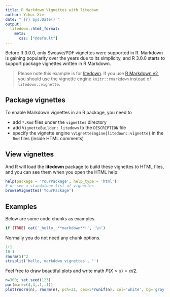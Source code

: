 ```yaml
---
title: R Markdown Vignettes with litedown
author: Yihui Xie
date: "`{r} Sys.Date()`"
output:
  litedown::html_format:
    meta:
      css: ["@default"]
---
```


<!--
%\VignetteEngine{litedown::vignette}
%\VignetteIndexEntry{R Markdown Vignettes with litedown}
-->

Before R 3.0.0, only Sweave/PDF vignettes were supported in R. Markdown is gaining popularity over the years due to its simplicity, and R 3.0.0 starts to support package vignettes written in R Markdown.

> Please note this example is for [litedown](https://cran.r-project.org/package=litedown). If you use [R Markdown v2](https://rmarkdown.rstudio.com), you should use the vignette engine `knitr::rmarkdown` instead of `litedown::vignette`.

## Package vignettes

To enable Markdown vignettes in an R package, you need to

- add `*.Rmd` files under the `vignettes` directory
- add `VignetteBuilder: litedown` to the `DESCRIPTION` file
- specify the vignette engine `\VignetteEngine{litedown::vignette}` in the `Rmd` files (inside HTML comments)

## View vignettes

And R will load the **litedown** package to build these vignettes to HTML files, and you can see them when you open the HTML help:

```r
help(package = 'YourPackage', help_type = 'html')
# or see a standalone list of vignettes
browseVignettes('YourPackage')
```

## Examples

Below are some code chunks as examples.

```r
if (TRUE) cat('_hello_ **markdown**!', '\n')
```

Normally you do not need any chunk options.

```r
1+1
10:1
rnorm(5)^2
strsplit('hello, markdown vignettes', '')
```

Feel free to draw beautiful plots and write math $P(X>x)=\alpha/2$.

```r
n=300; set.seed(123)
par(mar=c(4,4,.1,.1))
plot(rnorm(n), rnorm(n), pch=21, cex=5*runif(n), col='white', bg='gray')
```
